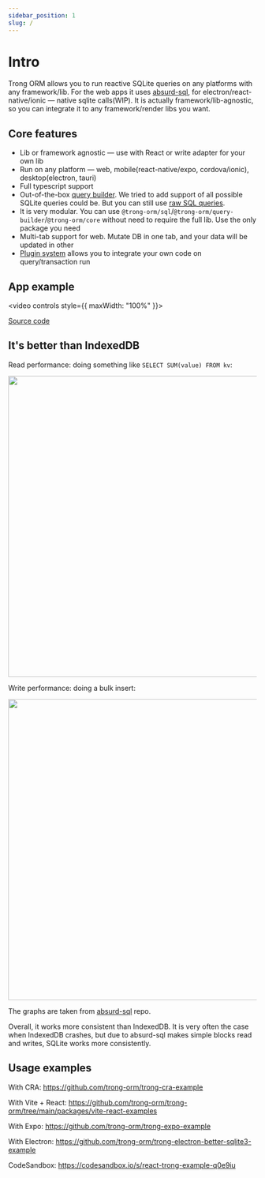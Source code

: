 ```yaml
---
sidebar_position: 1
slug: /
---
```


# Intro

Trong ORM allows you to run reactive SQLite queries on any platforms with any framework/lib. For the web apps it uses [absurd-sql](https://github.com/jlongster/absurd-sql), for electron/react-native/ionic — native sqlite calls(WIP). It is actually framework/lib-agnostic, so you can integrate it to any framework/render libs you want.

## Core features

- Lib or framework agnostic — use with React or write adapter for your own lib
- Run on any platform — web, mobile(react-native/expo, cordova/ionic), desktop(electron, tauri)
- Full typescript support
- Out-of-the-box [query builder](/building-sql/query-builder). We tried to add support of all possible SQLite queries could be. But you can still use [raw SQL queries](/building-sql/raw).
- It is very modular. You can use `@trong-orm/sql`/`@trong-orm/query-builder`/`@trong-orm/core` without need to require the full lib. Use the only package you need
- Multi-tab support for web. Mutate DB in one tab, and your data will be updated in other
- [Plugin system](/plugins/creating-your-own) allows you to integrate your own code on query/transaction run

## App example

<video controls style={{ maxWidth: "100%" }}>
  <source src="https://user-images.githubusercontent.com/7958527/174773307-9be37e1f-0700-45b4-8d25-aa2c83df6cec.mp4" />
</video>

[Source code](https://github.com/trong-orm/trong-orm/tree/main/packages/vite-react-example)

## It's better than IndexedDB

Read performance: doing something like `SELECT SUM(value) FROM kv`:

<img
  width="610"
  src="https://user-images.githubusercontent.com/7958527/174833698-50083d30-2c2d-44a0-9f86-1e4ea644f4c4.png"
/>

Write performance: doing a bulk insert:

<img
  width="610"
  src="https://user-images.githubusercontent.com/7958527/174833809-0fe78929-1c01-4ad9-b39e-12baf3f196ce.png"
/>

The graphs are taken from [absurd-sql](https://github.com/jlongster/absurd-sql) repo.

Overall, it works more consistent than IndexedDB. It is very often the case when IndexedDB crashes, but due to absurd-sql makes simple blocks read and writes, SQLite works more consistently.

## Usage examples

With CRA:
https://github.com/trong-orm/trong-cra-example

With Vite + React:
https://github.com/trong-orm/trong-orm/tree/main/packages/vite-react-examples

With Expo:
https://github.com/trong-orm/trong-expo-example

With Electron:
https://github.com/trong-orm/trong-electron-better-sqlite3-example

CodeSandbox: https://codesandbox.io/s/react-trong-example-q0e9iu
